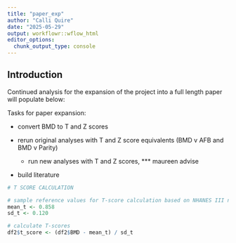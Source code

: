 ```yaml
---
title: "paper_exp"
author: "Calli Quire"
date: "2025-05-29"
output: workflowr::wflow_html
editor_options:
  chunk_output_type: console
---
```


## Introduction

Continued analysis for the expansion of the project into a full length paper will populate below:

Tasks for paper expansion:

-   convert BMD to T and Z scores

-   rerun original analyses with T and Z score equivalents (BMD v AFB and BMD v Parity)

    -   run new analyses with T and Z scores, \*\*\* maureen advise

-   build literature



```r
# T SCORE CALCULATION

# sample reference values for T-score calculation based on NHANES III non-Hispanic White women aged 20–29
mean_t <- 0.858
sd_t <- 0.120

# calculate T-scores
df2$t_score <- (df2$BMD - mean_t) / sd_t


```
